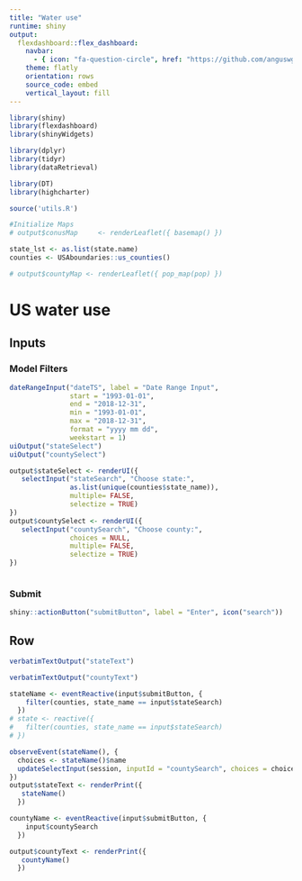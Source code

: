 ```yaml
---
title: "Water use"
runtime: shiny
output: 
  flexdashboard::flex_dashboard:
    navbar:
      - { icon: "fa-question-circle", href: "https://github.com/anguswg-ucsb/water_use", align: right }
    theme: flatly
    orientation: rows
    source_code: embed
    vertical_layout: fill
---
```



```r
library(shiny)
library(flexdashboard)
library(shinyWidgets)

library(dplyr)
library(tidyr)
library(dataRetrieval)

library(DT)
library(highcharter)

source('utils.R')
```


```r
#Initialize Maps 
# output$conusMap     <- renderLeaflet({ basemap() })

state_lst <- as.list(state.name)
counties <- USAboundaries::us_counties()

# output$countyMap <- renderLeaflet({ pop_map(pop) })

```

US water use {data-icon="fa-tint"}
=====================================

Inputs {.sidebar}
-------------------------------------

### Model Filters
```r
dateRangeInput("dateTS", label = "Date Range Input",
               start = "1993-01-01",
               end = "2018-12-31",
               min = "1993-01-01",
               max = "2018-12-31",
               format = "yyyy mm dd",
               weekstart = 1)
uiOutput("stateSelect")
uiOutput("countySelect")

```

```r
output$stateSelect <- renderUI({
   selectInput("stateSearch", "Choose state:",
               as.list(unique(counties$state_name)),
               multiple= FALSE,
               selectize = TRUE)
})
output$countySelect <- renderUI({
   selectInput("countySearch", "Choose county:",
               choices = NULL,
               multiple= FALSE,
               selectize = TRUE)
})



```

### **Submit**
```r
shiny::actionButton("submitButton", label = "Enter", icon("search"))
```

Row
-----------------------------------------------
```r
verbatimTextOutput("stateText")

verbatimTextOutput("countyText")
```

```r
stateName <- eventReactive(input$submitButton, {
    filter(counties, state_name == input$stateSearch)
  })
# state <- reactive({
#   filter(counties, state_name == input$stateSearch)
# })

observeEvent(stateName(), {
  choices <- stateName()$name
  updateSelectInput(session, inputId = "countySearch", choices = choices) 
})
output$stateText <- renderPrint({
   stateName()
  })

countyName <- eventReactive(input$submitButton, {
    input$countySearch
  })

output$countyText <- renderPrint({
   countyName()
  })
```













